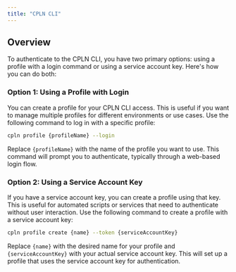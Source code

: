 ```yaml
---
title: "CPLN CLI"
---
```


## Overview

To authenticate to the CPLN CLI, you have two primary options: using a profile with a login command or using a service account key. Here's how you can do both:

### Option 1: Using a Profile with Login

<Steps>
<Step title="Create a Profile">
You can create a profile for your CPLN CLI access. This is useful if you want to manage multiple profiles for different environments or use cases.
</Step>

<Step title="Login with Profile">
Use the following command to log in with a specific profile:

   ```bash
   cpln profile {profileName} --login
   ```

   Replace `{profileName}` with the name of the profile you want to use. This command will prompt you to authenticate, typically through a web-based login flow.
</Step>
</Steps>

### Option 2: Using a Service Account Key

<Steps>
<Step title="Create a Profile with a Service Account Key">
If you have a service account key, you can create a profile using that key. This is useful for automated scripts or services that need to authenticate without user interaction.
</Step>

<Step title="Use the Service Account Key">
Use the following command to create a profile with a service account key:

   ```bash
   cpln profile create {name} --token {serviceAccountKey}
   ```

   Replace `{name}` with the desired name for your profile and `{serviceAccountKey}` with your actual service account key. This will set up a profile that uses the service account key for authentication.
</Step>
</Steps>
